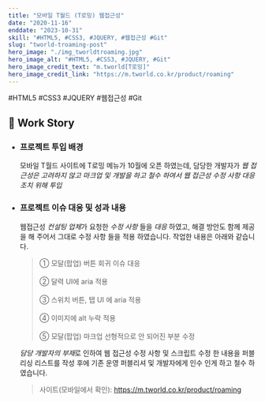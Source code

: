 ```yaml
---
title: "모바일 T월드 (T로밍) 웹접근성"
date: "2020-11-16"
enddate: "2023-10-31"
skill: "#HTML5, #CSS3, #JQUERY, #웹접근성 #Git"
slug: "tworld-troaming-post"
hero_image: "./img_tworldtroaming.jpg"
hero_image_alt: "#HTML5, #CSS3, #JQUERY, #Git"
hero_image_credit_text: "m.tworld[T로밍]"
hero_image_credit_link: "https://m.tworld.co.kr/product/roaming"
---
```


<div className="badge-wrap">
  <span className="badge badge-html">#HTML5</span>
  <span className="badge badge-css">#CSS3</span>
  <span className="badge badge-javscript">#JQUERY</span>
  <span className="badge badge-wa">#웹접근성</span>
  <span className="badge badge-git">#Git</span>
</div>

## 🎤 Work Story

- ### 프로젝트 투입 배경

  모바일 T월드 사이트에 T로밍 메뉴가 10월에 오픈 하였는데, 담당한 개발자가 _웹 접근성은 고려하지 않고 마크업 및 개발을 하고 철수 하여서 웹 접근성 수정 사항 대응 조치 위해 투입_

- ### 프로젝트 이슈 대응 및 성과 내용

  웹접근성 *컨설팅 업체*가 요청한 _수정 사항_ 들을 _대응_ 하였고, 해결 방안도 함께 제공을 해 주어서 그대로 수정 사항 들을 적용 하였습니다. 작업한 내용은 아래와 같습니다.

  > ① 모달(팝업) 버튼 회귀 이슈 대응<br/><br/>
  > ② 달력 UI에 aria 적용<br/><br/>③ 스위치 버튼, 탭 UI 에 aria 적용<br/><br/>④ 이미지에 alt 누락 적용<br/><br/>⑤ 모달(팝업) 마크업 선형적으로 안 되어진 부분 수정

  *담당 개발자의 부재*로 인하여 웹 접근성 수정 사항 및 스크립트 수정 한 내용을 퍼블리싱 리스트를 작성 후에 기존 운영 퍼블리셔 및 개발자에게 인수 인게 하고 철수 하였습니다.

  > 사이트(모바일에서 확인): <a href="https://m.tworld.co.kr/product/roaming" target="_blank">https://m.tworld.co.kr/product/roaming</a>
